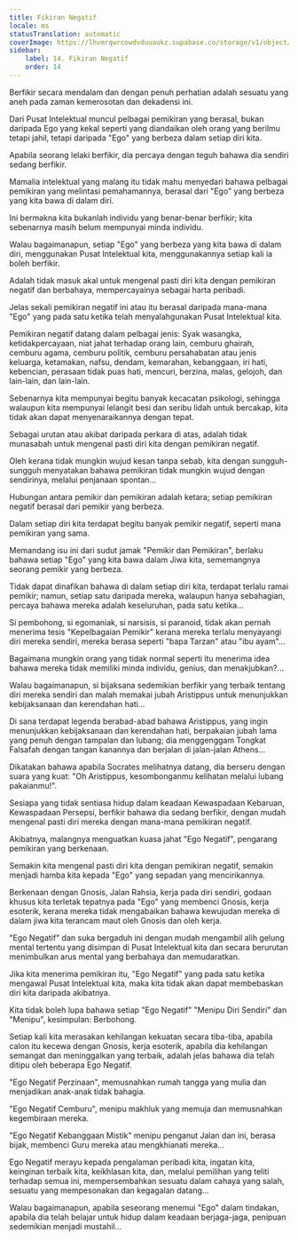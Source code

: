 ```yaml
---
title: Fikiran Negatif
locale: ms
statusTranslation: automatic
coverImage: https://lhvmrqwrcowdvduuaukz.supabase.co/storage/v1/object/public/strapi-uploads/small_cover-tratado-de-psicologia-revolucionaria.webp-5e15e1cec4e0ebebcde5d7fc7565d8fd.webp
sidebar:
    label: 14. Fikiran Negatif
    order: 14
---
```

Berfikir secara mendalam dan dengan penuh perhatian adalah sesuatu yang aneh pada zaman kemerosotan dan dekadensi ini.

Dari Pusat Intelektual muncul pelbagai pemikiran yang berasal, bukan daripada Ego yang kekal seperti yang diandaikan oleh orang yang berilmu tetapi jahil, tetapi daripada "Ego" yang berbeza dalam setiap diri kita.

Apabila seorang lelaki berfikir, dia percaya dengan teguh bahawa dia sendiri sedang berfikir.

Mamalia intelektual yang malang itu tidak mahu menyedari bahawa pelbagai pemikiran yang melintasi pemahamannya, berasal dari "Ego" yang berbeza yang kita bawa di dalam diri.

Ini bermakna kita bukanlah individu yang benar-benar berfikir; kita sebenarnya masih belum mempunyai minda individu.

Walau bagaimanapun, setiap "Ego" yang berbeza yang kita bawa di dalam diri, menggunakan Pusat Intelektual kita, menggunakannya setiap kali ia boleh berfikir.

Adalah tidak masuk akal untuk mengenal pasti diri kita dengan pemikiran negatif dan berbahaya, mempercayainya sebagai harta peribadi.

Jelas sekali pemikiran negatif ini atau itu berasal daripada mana-mana "Ego" yang pada satu ketika telah menyalahgunakan Pusat Intelektual kita.

Pemikiran negatif datang dalam pelbagai jenis: Syak wasangka, ketidakpercayaan, niat jahat terhadap orang lain, cemburu ghairah, cemburu agama, cemburu politik, cemburu persahabatan atau jenis keluarga, ketamakan, nafsu, dendam, kemarahan, kebanggaan, iri hati, kebencian, perasaan tidak puas hati, mencuri, berzina, malas, gelojoh, dan lain-lain, dan lain-lain.

Sebenarnya kita mempunyai begitu banyak kecacatan psikologi, sehingga walaupun kita mempunyai lelangit besi dan seribu lidah untuk bercakap, kita tidak akan dapat menyenaraikannya dengan tepat.

Sebagai urutan atau akibat daripada perkara di atas, adalah tidak munasabah untuk mengenal pasti diri kita dengan pemikiran negatif.

Oleh kerana tidak mungkin wujud kesan tanpa sebab, kita dengan sungguh-sungguh menyatakan bahawa pemikiran tidak mungkin wujud dengan sendirinya, melalui penjanaan spontan...

Hubungan antara pemikir dan pemikiran adalah ketara; setiap pemikiran negatif berasal dari pemikir yang berbeza.

Dalam setiap diri kita terdapat begitu banyak pemikir negatif, seperti mana pemikiran yang sama.

Memandang isu ini dari sudut jamak "Pemikir dan Pemikiran", berlaku bahawa setiap "Ego" yang kita bawa dalam Jiwa kita, sememangnya seorang pemikir yang berbeza.

Tidak dapat dinafikan bahawa di dalam setiap diri kita, terdapat terlalu ramai pemikir; namun, setiap satu daripada mereka, walaupun hanya sebahagian, percaya bahawa mereka adalah keseluruhan, pada satu ketika...

Si pembohong, si egomaniak, si narsisis, si paranoid, tidak akan pernah menerima tesis "Kepelbagaian Pemikir" kerana mereka terlalu menyayangi diri mereka sendiri, mereka berasa seperti "bapa Tarzan" atau "ibu ayam"...

Bagaimana mungkin orang yang tidak normal seperti itu menerima idea bahawa mereka tidak memiliki minda individu, genius, dan menakjubkan?...

Walau bagaimanapun, si bijaksana sedemikian berfikir yang terbaik tentang diri mereka sendiri dan malah memakai jubah Aristippus untuk menunjukkan kebijaksanaan dan kerendahan hati...

Di sana terdapat legenda berabad-abad bahawa Aristippus, yang ingin menunjukkan kebijaksanaan dan kerendahan hati, berpakaian jubah lama yang penuh dengan tampalan dan lubang; dia menggenggam Tongkat Falsafah dengan tangan kanannya dan berjalan di jalan-jalan Athens...

Dikatakan bahawa apabila Socrates melihatnya datang, dia berseru dengan suara yang kuat: "Oh Aristippus, kesombonganmu kelihatan melalui lubang pakaianmu!".

Sesiapa yang tidak sentiasa hidup dalam keadaan Kewaspadaan Kebaruan, Kewaspadaan Persepsi, berfikir bahawa dia sedang berfikir, dengan mudah mengenal pasti diri mereka dengan mana-mana pemikiran negatif.

Akibatnya, malangnya menguatkan kuasa jahat "Ego Negatif", pengarang pemikiran yang berkenaan.

Semakin kita mengenal pasti diri kita dengan pemikiran negatif, semakin menjadi hamba kita kepada "Ego" yang sepadan yang mencirikannya.

Berkenaan dengan Gnosis, Jalan Rahsia, kerja pada diri sendiri, godaan khusus kita terletak tepatnya pada "Ego" yang membenci Gnosis, kerja esoterik, kerana mereka tidak mengabaikan bahawa kewujudan mereka di dalam jiwa kita terancam maut oleh Gnosis dan oleh kerja.

"Ego Negatif" dan suka bergaduh ini dengan mudah mengambil alih gelung mental tertentu yang disimpan di Pusat Intelektual kita dan secara berurutan menimbulkan arus mental yang berbahaya dan memudaratkan.

Jika kita menerima pemikiran itu, "Ego Negatif" yang pada satu ketika mengawal Pusat Intelektual kita, maka kita tidak akan dapat membebaskan diri kita daripada akibatnya.

Kita tidak boleh lupa bahawa setiap "Ego Negatif" "Menipu Diri Sendiri" dan "Menipu", kesimpulan: Berbohong.

Setiap kali kita merasakan kehilangan kekuatan secara tiba-tiba, apabila calon itu kecewa dengan Gnosis, kerja esoterik, apabila dia kehilangan semangat dan meninggalkan yang terbaik, adalah jelas bahawa dia telah ditipu oleh beberapa Ego Negatif.

"Ego Negatif Perzinaan", memusnahkan rumah tangga yang mulia dan menjadikan anak-anak tidak bahagia.

"Ego Negatif Cemburu", menipu makhluk yang memuja dan memusnahkan kegembiraan mereka.

"Ego Negatif Kebanggaan Mistik" menipu penganut Jalan dan ini, berasa bijak, membenci Guru mereka atau mengkhianati mereka...

Ego Negatif merayu kepada pengalaman peribadi kita, ingatan kita, keinginan terbaik kita, keikhlasan kita, dan, melalui pemilihan yang teliti terhadap semua ini, mempersembahkan sesuatu dalam cahaya yang salah, sesuatu yang mempesonakan dan kegagalan datang...

Walau bagaimanapun, apabila seseorang menemui "Ego" dalam tindakan, apabila dia telah belajar untuk hidup dalam keadaan berjaga-jaga, penipuan sedemikian menjadi mustahil...

